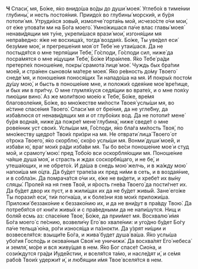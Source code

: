 **Ч** Спаси́, мя, Бо́же, я́ко внидо́ша во́ды до души́ моея́. Углебо́х в тиме́нии глубины́, и несть постоя́ния. Приидо́х во глубины́ морски́я, и бу́ря потопи́ мя. Утруди́хся зовы́й, измолче́ горта́нь мой, исчезо́сте о́чи мои́, от е́же упова́ти ми на Бо́га моего́. Умно́жишася па́че влас главы́ моея́ ненави́дящии мя ту́не, укрепи́шася врази́ мои́, изгоня́щии мя непра́ведно: я́же не восхища́х, тогда́ воздая́х. Бо́же, Ты уве́дел еси́ безу́мие мое́, и прегреше́ния моя́ от Тебе́ не утаи́шася. Да не постыдя́тся о мне терпя́щии Тебе́, Го́споди, Го́споди сил, ниже́ да посра́мятся о мне и́щущии Тебе́, Бо́же Изра́илев. Я́ко Тебе́ ра́ди претерпе́х поноше́ние, покры́ срамота́ лице́ мое́. Чуждь бых бра́тии мое́й, и стра́нен сыново́м ма́тepe моея́. Я́ко ре́вность до́му Твоего́ снеде́ мя, и поноше́ния понося́щих Ти нападо́ша на мя. И покры́х посто́м ду́шу мою́, и бысть в поноше́ние мне, и положи́х одея́ние мое́ вре́тище, и бых им в при́тчу. О мне глумля́хуся седя́щии во врате́х, и о мне поя́ху пию́щии вино́. Аз же моли́твою мое́ю к Тебе́, Бо́же, вре́мя благоволе́ния, Бо́же, во мно́жестве ми́лости Твоея́ услы́ши мя, во и́стине спасе́ния Твоего́. Спаси́ мя от бре́ния, да не угле́бну, да изба́влюся от ненави́дящих мя и от глубо́ких вод. Да не потопи́т мене́ бу́ря водна́я, ниже́ да пожре́т мене́ глубина́, ниже́ сведе́т о мне рове́нник уст свои́х. Услы́ши мя, Го́споди, я́ко бла́га ми́лость Твоя́, по мно́жеству щедро́т Твои́х при́зри на мя. Не отврати́ лица́ Твоего́ от о́трока Твоего́, я́ко скорблю́, ско́ро услы́ши мя. Вонми́ души́ мое́й, и изба́ви ю́, враг мои́х ра́ди изба́ви мя. Ты бо ве́си поноше́ние мое́ и студ мой, и срамоту́ мою́: пред Тобо́ю вси оскорбля́ющии мя. Поноше́ние ча́яше душа́ моя́, и страсть и ждах соскорбя́щаго, и не бе́, и утеша́ющих, и не обрето́х. И да́ша в снедь мою́ желчь, и в жа́жду мою́ напои́ша мя о́цта. Да бу́дет трапе́за их пред ни́ми в сеть, и в воздая́ние, и в собла́зн. Да помрача́тся о́чи их, е́же не ви́дети, и хребе́т их вы́ну сляцы́. Проле́й на ня гнев Твой, и я́рость гне́ва Твоего́ да пости́гнет их. Да бу́дет двор их пуст, и в жили́щах их да не бу́дет живы́й. Зане́ eго́же Ты порази́л еси́, ти́и погна́ша, и к боле́зни язв мои́х приложи́ша. Приложи́ беззако́ние к беззако́нию их, и да не вни́дут в пра́вду Твою́. Да потребя́тся от кни́ги живы́х и с пра́ведными да не напи́шутся. Нищ и боля́й есмь аз: спасе́ние Твое́, Бо́же, да прии́мет мя. Восхвалю́ и́мя Бо́га моего́ с пе́снию, возвели́чу Его́ во хвале́нии: и уго́дно бу́дет Бо́гу па́че тельца́ ю́на, ро́ги износя́ща и па́знокти. Да у́зрят ни́щии и возвеселя́тся: взыщи́те Бо́га, и жива́ будет душа́ ва́ша. Я́ко услы́ша убо́гия Госпо́дь и окова́нныя Своя́ не уничижи́. Да восхва́лят Его́ небеса́ и земля́, мо́ре и вся живу́щая в нем. Я́ко Бог спасе́т Сио́на, и сози́ждутся гра́ди Иуде́йстии, и вселя́тся та́мо, и насле́дят и́, и се́мя рабо́в Твои́х удержи́т и́, и лю́бящии и́мя Твое́ вселя́тся в нем.
